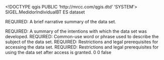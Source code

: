 <!DOCTYPE qgis PUBLIC 'http://mrcc.com/qgis.dtd' 'SYSTEM'>
<qgis version="3.30.2-'s-Hertogenbosch">
  <identifier>SIGEL.MedidorIndividualBT</identifier>
  <parentidentifier></parentidentifier>
  <language>ES</language>
  <type>dataset</type>
  <title>SIGEL.MedidorIndividualBT</title>
  <abstract>REQUIRED: A brief narrative summary of the data set.

REQUIRED: A summary of the intentions with which the data set was developed.</abstract>
  <keywords vocabulary="gmd:topicCategory">
    <keyword>REQUIRED: Common-use word or phrase used to describe the subject of the data set.</keyword>
  </keywords>
  <links>
    <link size="" type="ArcSDE Connection" description="" url="Server=pc21sigel01; Service=esri_sde; User=ricguzca; Version=RICGUZCA.SN_8230" mimeType="" name="SDE Feature Class" format=""/>
  </links>
  <dates/>
  <fees></fees>
  <constraints type="Access">REQUIRED: Restrictions and legal prerequisites for accessing the data set.</constraints>
  <rights>REQUIRED: Restrictions and legal prerequisites for using the data set after access is granted.</rights>
  <encoding></encoding>
  <crs>
    <spatialrefsys nativeFormat="Wkt">
      <wkt></wkt>
      <proj4></proj4>
      <srsid>0</srsid>
      <srid>0</srid>
      <authid></authid>
      <description></description>
      <projectionacronym></projectionacronym>
      <ellipsoidacronym></ellipsoidacronym>
      <geographicflag>false</geographicflag>
    </spatialrefsys>
  </crs>
  <extent>
    <spatial minz="0" minx="-66.05505300000000091" maxx="5207001.27328700013458729" dimensions="2" crs="EPSG:4326" maxy="2082631.68501399992965162" maxz="0" miny="-29.43186999999999998"/>
  </extent>
</qgis>
